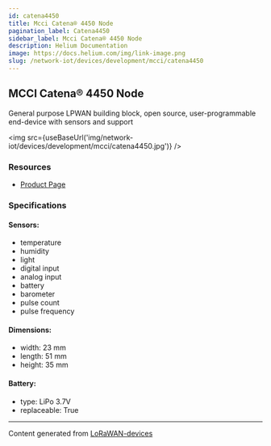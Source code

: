 ```yaml
---
id: catena4450
title: Mcci Catena® 4450 Node
pagination_label: Catena4450
sidebar_label: Mcci Catena® 4450 Node
description: Helium Documentation
image: https://docs.helium.com/img/link-image.png
slug: /network-iot/devices/development/mcci/catena4450
---
```



## MCCI Catena® 4450 Node

General purpose LPWAN building block, open source, user-programmable end-device with sensors and
support

<img src={useBaseUrl('img/network-iot/devices/development/mcci/catena4450.jpg')} />

### Resources

- [Product Page](https://mcci.io/Catena4450)

### Specifications

#### Sensors:

- temperature
- humidity
- light
- digital input
- analog input
- battery
- barometer
- pulse count
- pulse frequency

#### Dimensions:

- width: 23 mm
- length: 51 mm
- height: 35 mm

#### Battery:

- type: LiPo 3.7V
- replaceable: True

---

Content generated from [LoRaWAN-devices](https://github.com/TheThingsNetwork/lorawan-devices)

